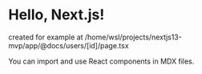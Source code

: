 
# Hello, Next.js!
created for example at /home/wsl/projects/nextjs13-mvp/app/@docs/users/[id]/page.tsx

You can import and use React components in MDX files.
      